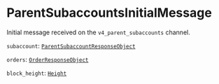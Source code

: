 
# ParentSubaccountsInitialMessage

Initial message received on the `v4_parent_subaccounts` channel.

`subaccount`: [`ParentSubaccountResponseObject`]

`orders`: [`OrderResponseObject`] <Array/>

`block_height`: [`Height`]

[`ParentSubaccountResponseObject`]: /types/parent_subaccount_response_object
[`OrderResponseObject`]: /types/order_response_object
[`Height`]: /types/height
